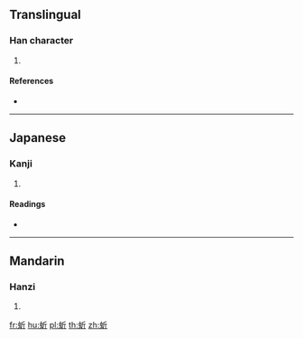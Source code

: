{{character info/new}}
==Translingual==

===Han character===
{{Han char|rn=142|rad=虫|as=04|sn=10|four=52121|canj=LIHML}}

# {{defn|Han|sort=虫04}}

====References====
* {{Han ref|kx=1078.070|dkj=32880|dj=1547.060|hdz=42839.030|uh=869A|ud=34458|bh=D3C3|bd=54211}}

----

==Japanese==

===Kanji===
{{ja-kanji|grade=|rs=虫04}}

# {{defn|lang=ja|sort=虫04}}

====Readings====
* {{ja-readings|on=[[き]] (ki), [[げ]] (ge), [[かい]] (kai), [[がい]] (gai)|kun=[[こくぞうむし]] (kokuzoumushi)|nanori=}}

----

==Mandarin==

===Hanzi===
{{cmn-hanzi|pin=[[qí]] ([[qi2]])|wg=ch'i<sup>2</sup>}}

# {{defn|lang=cmn|sort=虫04}}

[[fr:蚚]]
[[hu:蚚]]
[[pl:蚚]]
[[th:蚚]]
[[zh:蚚]]
